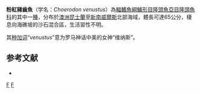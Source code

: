 {{Speciesbox
| status = LC
| status_system = IUCN3.1
| taxon = Choerodon venustus
| authority = [[De_Vis|De Vis]], 1884
| synonyms = *''Choerops venustus''<br /><small>De Vis, 1884</small>
*''Choerodon ambiguus''<br /><small>Ogilby, 1910</small>
}}

'''粉紅豬齒魚'''（学名：'' Choerodon venustus''）為[[輻鰭魚綱|輻鰭魚綱]][[鱸形目|鱸形目]][[隆頭魚亞目|隆頭魚亞目]][[隆頭魚科|隆頭魚科]]的其中一[[種|種]]，分布於[[澳洲|澳洲]][[昆士蘭|昆士蘭]]至[[新南威爾斯|新南威爾斯]]北部海域，體長可達65公分，棲息向海礁坡的沙石混合區，生活習性不明。

其[[种加词|种加词]]“''venustus''”意为罗马神话中美的女神“维纳斯”。

==参考文献==
*{{FishBase_species|genus=Choerodon|species=venustus|year=2013|month=7}}

{{Taxonbar|from=Q2457450}}

[[Category:豬齒魚屬|F]]
[[Category:1884年描述的鱼类|F]]


{{鱸形目小作品}}
